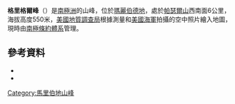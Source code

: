 {{coord|76|53|S|145|14|W|source:GNIS|display=title}}

'''格里格爾峰'''（{{lang-en|Greegor Peak}}）是[[南極洲|南極洲]]的山峰，位於[[瑪麗伯德地|瑪麗伯德地]]，處於[[帕瑟爾山|帕瑟爾山]]西南面6公里，海拔高度550米，[[美國地質調查局|美國地質調查局]]根據測量和[[美國海軍|美國海軍]]拍攝的空中照片繪入地圖，現時由[[南極條約體系|南極條約體系]]管理。

==參考資料==
*{{cite gnis | type = antarid | id = 5988| name = Greegor Peak | accessdate = 2012-05-07}}
*{{usgs-gazetteer|id=5988}}

{{DEFAULTSORT:Greegor Peak}}
[[Category:馬里伯地山峰|Category:馬里伯地山峰]]


{{MarieByrdLand-geo-stub}}